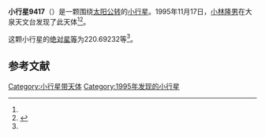 {{Infobox planet
| bgcolour = #FFFFC0
| name = 9417
| symbol = 
| image = 
| caption = 
| discovery = yes
| discovery_ref = 
| discoverer = [[小林隆男|小林隆男]]
| discovery_site = [[大泉天文台|大泉天文台]] 
| discovered = 1995年11月17日
| designations = yes
| mp_name = 
| named_after = 
| alt_names = 1995 WU/ 1989 DM / 1994 RF5
| mp_category = [[主带小行星|主带小行星]]
| orbit_ref = <ref name="a">[http://ssd.jpl.nasa.gov/sbdb.cgi?sstr=9417 9417] {{Wayback|url=http://ssd.jpl.nasa.gov/sbdb.cgi?sstr=9417 |date=20210723134622 }}，小行星數據庫瀏覽器（JPL Small-Body Database Browser）－[[美国国家航空航天局|美国国家航空航天局]]喷气推进实验室</ref>
| epoch = 2456400.5 (2013年4月18日更新)
| aphelion = {{convert|2.8964328|AU|km|3|abbr=on|lk=out}}
| perihelion = {{convert|1.8527224|AU|km|3|abbr=on}}
| semimajor = {{convert|2.3745776|AU|km|3|abbr=on}}
| eccentricity = 0.2197676
| period = 1336.527734 [[日|日]]<br />3.66[[儒略年|儒略年]]
| avg_speed = 
| inclination = 5.67570
| asc_node = 269.70924
| mean_anomaly = 
| arg_peri = 220.69232
| satellites = 
| physical_characteristics = yes
| dimensions = 
| mass = 
| density = 
| surface_grav = 
| escape_velocity = 
| sidereal_day = 
| axial_tilt = 
| pole_ecliptic_lat = 
| pole_ecliptic_lon = 
| albedo = 
| temperatures= 
| temp_name1 = 
| mean_temp_1 = 
| max_temp_1 = 
| temp_name2 = 
| max_temp_2 = 
| spectral_type = 
| abs_magnitude = 220.69232
}}

'''小行星9417'''（{{lang-en|9417}}）是一颗围绕[[太阳|太阳]][[公转|公转]]的[[小行星|小行星]]。1995年11月17日，[[小林隆男|小林隆男]]在大泉天文台发现了此天体<ref name="a" /><ref>{{cite news|title=小行星列表|url=http://cfa-www.harvard.edu/iau/lists/NumberedMPs.txt|accessdate=2013-07-08|newspaper=哈佛大学|archive-date=2008-05-17|archive-url=https://web.archive.org/web/20080517010638/http://cfa-www.harvard.edu/iau/lists/NumberedMPs.txt|dead-url=no}}</ref>。

这颗小行星的[[绝对星等|绝对星等]]为220.69232等<ref name="a" />。

==参考文献==
{{reflist}}
{{Minor Planet Number|[[小行星9416|小行星9416]]|[[小行星9418|小行星9418]]}}

{{小天体}}

[[Category:小行星带天体|Category:小行星带天体]]
[[Category:1995年发现的小行星|Category:1995年发现的小行星]]

{{asteroid-stub}}